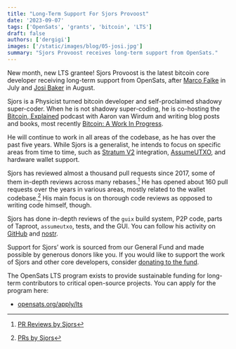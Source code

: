 ```yaml
---
title: "Long-Term Support For Sjors Provoost"
date: '2023-09-07'
tags: ['OpenSats', 'grants', 'bitcoin', 'LTS']
draft: false
authors: ['dergigi']
images: ['/static/images/blog/05-josi.jpg']
summary: "Sjors Provoost receives long-term support from OpenSats."
---
```


New month, new LTS grantee! Sjors Provoost is the latest bitcoin core developer
receiving long-term support from OpenSats, after [Marco
Falke](https://opensats.org/blog/announcing-lts-grant-program-to-support-bitcoin-core-contributors)
in July and [Josi
Baker](https://opensats.org/blog/josi-baker-receives-opensats-lts-grant) in
August.

Sjors is a Physicist turned bitcoin developer and self-proclaimed shadowy
super-coder. When he is not shadowy super-coding, he is co-hosting the [Bitcoin,
Explained](https://pod.link/1532957243) podcast with Aaron van Wirdum and
writing blog posts and books, most recently [Bitcoin: A Work In
Progress](https://www.btcwip.com/).

He will continue to work in all areas of the codebase, as he has over the past
five years. While Sjors is a generalist, he intends to focus on specific areas
from time to time, such as [Stratum V2](https://opensats.org/projects/stratumv2)
integration, [AssumeUTXO](https://bitcoinops.org/en/topics/assumeutxo/), and
hardware wallet support.

Sjors has reviewed almost a thousand pull requests since 2017, some of them
in-depth reviews across many rebases.[^fn-reviews] He has opened about 160 pull
requests over the years in various areas, mostly related to the wallet
codebase.[^fn-prs] His main focus is on thorough code reviews as opposed to
writing code himself, though.

Sjors has done in-depth reviews of the `guix` build system, P2P code, parts of
Taproot, `assumeutxo`, tests, and the GUI. You can follow his activity on
[GitHub](https://github.com/Sjors) and
[nostr](https://nostr.com/npub1s6z7hmmx2vud66f3utxd70qem8cwtggx0jgc7gh8pqwz2k8cltuqrdwk4c).

Support for Sjors’ work is sourced from our General Fund and made possible by
generous donors like you. If you would like to support the work of Sjors and
other core developers, consider [donating to the
fund](https://opensats.org/projects/general_fund).

The OpenSats LTS program exists to provide sustainable funding for long-term
contributors to critical open-source projects. You can apply for the program
here:

- [opensats.org/apply/lts](https://opensats.org/apply/lts)

[^fn-reviews]: [PR Reviews by Sjors](https://bitcoinacks.com/?flt1_reviewer_contains=sjors)
[^fn-prs]: [PRs by Sjors](https://bitcoinacks.com/?flt2_author_contains=sjors)
